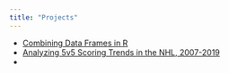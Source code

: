 ```yaml
---
title: "Projects"
---
```


* [Combining Data Frames in R](Quarto-Presentation.qmd)
* [Analyzing 5v5 Scoring Trends in the NHL, 2007-2019](./Final-Project/NHL-Data.qmd)
*
